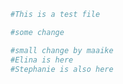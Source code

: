 
```r
#This is a test file

#some change

#small change by maaike
#Elina is here
#Stephanie is also here

```



